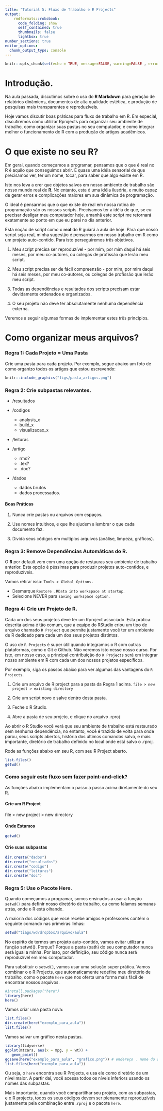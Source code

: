 ```yaml
---
title: "Tutorial 5: Fluxo de Trabalho e R Projects"
output:
    rmdformats::robobook:
      code_folding: show
      self_contained: true
      thumbnails: false
      lightbox: true
number_sections: true
editor_options: 
  chunk_output_type: console
---
```


```r
knitr::opts_chunk$set(echo = TRUE, message=FALSE, warning=FALSE , error=TRUE)
```

# Introdução.

Na aula passada, discutimos sobre o uso do **R Markdown** para geração de relatórios dinâmicos, documentos de alta qualidade estética, e produção de pesquisas mais transparentes e reproduzíveis. 

Hoje vamos discutir  boas práticas para fluxo de trabalho em R. Em especial, discutiremos como utilizar Rprojects para organizar seu ambiente de trabalho, como organizar suas pastas no seu computador, e como integrar melhor o funcionamento do R com a produção de artigos acadêmicos. 


# O que existe no seu R?

Em geral, quando começamos a programar, pensamos que o que é real no R é aquilo que conseguimos abrir. É quase uma idéia sensorial de que precisamos ver, ter um nome, tocar, para saber que algo existe em R. 

Isto nos leva a crer que objetos salvos em nosso ambiente de trabalho são nosso mundo real de **R**. No entanto, esta é uma idéia ilusória, e muito capaz de gerar erros e complicações maiores em sua dinâmica de programação.

O ideal é pensarmos que o que existe de real em nossa rotina de programação são os nossos scripts. Precisamos ter a idéia de que, se eu precisar desligar meu computador hoje, amanhã este script me retornará exatamente ao ponto em que eu parei no dia anterior. 

Esta noção de script como o **real** do R guiará a aula de hoje. Para que nosso script seja real, minha sugestão é pensarmos em nosso trabalho em R como um projeto auto-contido. Para isto perseguiremos três objetivos. 

1. Meu script precisa ser reproduzível - por mim, por mim daqui há seis meses, por meu co-autores, ou colegas de profissão que lerão meu script. 

2. Meu script precisa ser de fácil compreensão - por mim, por mim daqui há seis meses, por meu co-autores, ou colegas de profissão que lerão meu script. 

3. Todas as dependências e resultados dos scripts precisam estar devidamente ordenados e organizados. 

4. O seu projeto não deve ter absolutamente nenhuma dependência externa.

Veremos a seguir algumas formas de implementar estes três princípios. 

# Como organizar meus arquivos?

### Regra 1: Cada Projeto = Uma Pasta

Crie uma pasta para cada projeto. Por exemplo, segue abaixo um foto de como organizo todos os artigos que estou escrevendo:

```r
knitr::include_graphics("figs/pasta_artigos.png")
```


### Regra 2: Crie subpastas relevantes. 

- /resultados

- /codigos

    - analysis_x
    - build_x
    - visualizacao_x

- /leituras

- /artigo
  
    - rmd?
    - .tex?
    - .doc?

- /dados 

    - dados brutos
    - dados processados. 
    
#### Boas Práticas

1. Nunca crie pastas ou arquivos com espaços. 

2. Use nomes intuitivos, e que lhe ajudem a lembrar o que cada documento faz. 

3. Divida seus códigos em multiplos arquivos (análise, limpeza, gráficos). 

### Regra 3: Remove Dependências Automáticas do R. 

O **R** por default vem com uma opção de restauras seu ambiente de trabalho anterior. Esta opção é péssimas para produzir projetos auto-contidos, e reproduzíveis. 

Vamos retirar isso: `Tools > Global Options.`

- Desmarque `Restore .RData into workspace at startup`.
- Selecione NEVER para `saving workspace option`.
    

### Regra 4: Crie um Projeto de R. 

Cada um dos seus projetos deve ter um Rproject associado. Esta prática descrita acima é tão comum, que a equipe do RStudio criou um tipo de arquivo chamado `R Project` que permite justamente você ter um ambiente de R dedicado para cada um dos seus projetos distintos. 

O uso de `R Projects` é super útil quando integramos o R com outras plataformas, como o Git e Github. Não veremos isto nesse nosso curso. Por isto, em nosso caso, a principal contribuição do `R Projects` será em integrar nosso ambiente em R com cada um dos nossos projetos específicos. 

Por exemplo, siga os passos abaixo para ver algumas das vantagens do `R Projects`. 

1. Crie um arquivo de R project para a pasta da Regra 1 acima. `file > new project > existing directory`

2. Crie um script novo e salve dentro desta pasta. 

3. Feche o R Studio. 

4. Abre a pasta de seu projeto, e clique no arquivo .rproj


Ao abrir o R Studio você verá que seu ambiente de trabalho está restaurado sem nenhuma dependência, no entanto, você é trazido de volta para onde parou, seus scripts abertos, história dos últimos comandos salva, e mais importante, diretório de trabalho definido no local onde está salvo o .rproj. 


Rode as funções abaixo em seu R, com seu R Project aberto. 

```r
list.files()
getwd()
```

### Como seguir este fluxo sem fazer point-and-click?

As funções abaixo implementam o passo a passo acima diretamente do seu R. 

#### Crie um R Project

file > new project > new directory

#### Onde Estamos

```r
getwd()
```

#### Crie suas subpastas

```r
dir.create("dados")
dir.create("resultados")
dir.create("codigo")
dir.create("leituras")
dir.create("doc")
```

### Regra 5: Use o Pacote Here. 

Quando começamos a programar, somos ensinados a usar a função `setwd()` para definir nosso diretório de trabalho, ou como falamos semanas atrás, onde o R está olhando. 

A maioria dos códigos que você recebe amigos e professores contêm o seguinte comando nas primeiras linhas:

```r
setwd("tiago/wd/dropbox/arquivo/aula")
```

No espírito de termos um projeto auto-contido, vamos evitar utilizar a função setwd(). Porque? Porque a pasta (path) do seu computador nunca será igual a minha. Por isso, por definição, seu código nunca será reproduzível em meu computador. 

Para substituir o `setwd()`, vamos usar uma solução super prática. Vamos combinar o o R Projects, que automaticamente redefine meu diretório de trabalho, como o pacote `here` que nos oferta uma forma mais fácil de encontrar nossos arquivos. 

```r
#install.packages("here")
library(here)
here()
```

Vamos criar uma pasta nova:

```r
list.files()
dir.create(here("exemplo_para_aula"))
list.files()
```

Vamos salvar um gráfico nesta pastas. 

```r
library(tidyverse)
ggplot(mtcars, aes(x = mpg, y = wt)) +
   geom_point()
ggsave(here("exemplo_para_aula", "grafico.png")) # endereço , nome do arquivo
list.files(here("exemplo_para_aula"))
```

Ou seja, o `here` encontra seu R Projects, e usa ele como diretório de um nível maior. A partir daí, você acessa todos os níveis inferiors usando os nomes das subpastas. 

Mais importante, quando você compartilhar seu projeto, com as subpastas, e o R projects, todos os seus códigos devem ser plenamente reproduzíveis justamente pela combinação entre .`rproj` e o pacote `here`. 

 


